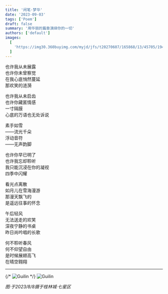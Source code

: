 ```yaml
---
title: '闲笔·梦华'
date: '2023-09-03'
tags: ['Poem']
draft: false
summary: '用华丽的篇章演绎你的一切'
authors: ['default']
images:
  [
    'https://img30.360buyimg.com/myjd/jfs/t20270607/165868/13/45705/1949917/66632545F0327efde/177ac289aa4bd8f8.jpg',
  ]
---
```


也许我从未展露  
也许你未曾察觉  
在我心底悄然蔓延  
那欢笑的涟漪

也许我从未启齿  
也许你藏匿情感  
一寸隔膜  
心底的万语也无处诉说

素手如雪  
——流光千朵  
浮动音符  
——无声韵脚

也许你早已明了  
也许我忘却聆听  
我只能沉浸在你的凝视  
四季中闪耀

看光点离散  
如月儿在雪海漫游  
那漫天飘飞的  
是遥远往事的怀念

午后轻风  
无法送走的欢笑  
深夜宁静的书桌  
昨日尚吟唱的长歌

何不聆听春风  
何不仰望自由  
是时候展翅高飞  
在晴空翱翔

---

{/* ![Guilin](/static/images/blog/202309/Poem_Dream_Hua/IMG20230808173732_20240607020058.jpg) */}
![Guilin](https://img30.360buyimg.com/myjd/jfs/t20270607/165868/13/45705/1949917/66632545F0327efde/177ac289aa4bd8f8.jpg)

_图·*于2023/8/8摄于桂林城·七星区*_
